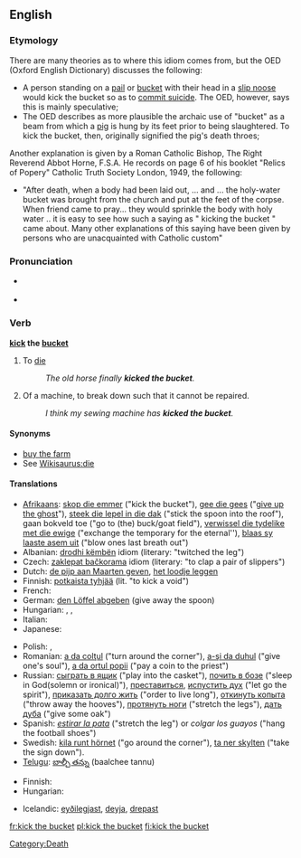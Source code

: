 {{was wotd|2007|December|6}}
==English==

===Etymology===
There are many theories as to where this idiom comes from, but the OED (Oxford English Dictionary) discusses the following:
* A person standing on a [[pail]] or [[bucket]] with their head in a [[slip noose]] would kick the bucket so as to [[commit suicide]].  The OED, however, says this is mainly speculative;
* The OED describes as more plausible the archaic use of "bucket" as a beam from which a [[pig]] is hung by its feet prior to being slaughtered.  To kick the bucket, then, originally signified the pig's death throes;

Another explanation is given by a Roman Catholic Bishop, The Right Reverend Abbot Horne, F.S.A. He records on page 6 of his booklet "Relics of Popery" Catholic Truth Society London, 1949, the following:
* "After death, when a body had been laid out, ...  and ... the holy-water bucket was brought from the church and put at the feet of the corpse. When friend came to pray... they would sprinkle the body with holy water .. it is easy to see how such a saying as " kicking the bucket " came about. Many other explanations of this saying have been given by persons who are unacquainted with Catholic custom"

===Pronunciation===
* {{a|RP|US}} {{IPA|/ˈkɪk ðə ˈbʌkɪt/}}
* {{audio|en-us-kick the bucket.ogg|Audio (US)}}

===Verb===
'''[[kick]] the [[bucket]]'''

# {{context|idiom|euphemism}} To [[die]]
#: ''The old horse finally '''kicked the bucket'''.''
# {{context|idiom|slang}} Of a machine, to break down such that it cannot be repaired.
#: ''I think my sewing machine has '''kicked the bucket'''.''

====Synonyms====
* [[buy the farm]]
* See [[Wikisaurus:die]]

====Translations====
{{trans-top|to die}}
* [[Afrikaans]]: [[skop die emmer]] ("kick the bucket"), [[gee die gees]] ("[[give up the ghost]]"), [[steek die lepel in die dak]] ("stick the spoon into the roof"), gaan bokveld toe ("go to (the) buck/goat field"), [[verwissel die tydelike met die ewige]] ("exchange the temporary for the eternal''), [[blaas sy laaste asem uit]] ("blow ones last breath out")
* Albanian: [[drodhi këmbën]] idiom (literary: "twitched the leg")
* Czech: [[zaklepat bačkorama]] idiom (literary: "to clap a pair of slippers")
* Dutch: [[de pijp aan Maarten geven]], [[het loodje leggen]]
* Finnish: [[potkaista tyhjää]] (lit. "to kick a void")
* French: {{t+|fr|crever}}
* German: [[den Löffel abgeben]] (give away the spoon)
* Hungarian: {{t|hu|elpatkol}}, {{t|hu|felrúgja a gyertyát}}, {{t-|hu|beadja a kulcsot}}
* Italian: {{t-|it|crepare}}
* Japanese: {{t-|ja|くたばる|tr=kutabaru|sc=Jpan}}
{{trans-mid}}
* Polish: {{t+|pl|kopnąć w kalendarz}}, {{t+|pl|odwalić kitę}}
* Romanian: [[a da colţul]] ("turn around the corner"), [[a-şi da duhul]] ("give one's soul"), [[a da ortul popii]] ("pay a coin to the priest")
* Russian: [[сыграть в ящик]] ("play into the casket"), [[почить в бозе]] ("sleep in God(solemn or ironical)"), [[преставиться]], [[испустить дух]] ("let go the spirit"), [[приказать долго жить]] ("order to live long"), [[откинуть копыта]] ("throw away the hooves"), [[протянуть ноги]] ("stretch the legs"), [[дать дуба]] ("give some oak")
* Spanish: ''[[estirar la pata]]'' ("stretch the leg") or ''colgar los guayos'' ("hang the football shoes")
* Swedish: [[kila runt hörnet]] ("go around the corner"), [[ta ner skylten]] ("take the sign down").
* [[Telugu]]: [[బాల్చీ తన్ను]] (baalchee tannu)
{{trans-bottom}}

{{trans-top|to break down beyond repair}}
* Finnish: {{t+|fi|hajota}} {{t-|fi|lopullisesti}}
* Hungarian: {{t-|hu|beadja a kulcsot}}
{{trans-mid}}
* Icelandic: [[eyðilegjast]], [[deyja]], [[drepast]]
{{trans-bottom}}

[[Category:Death]]

[[fr:kick the bucket]]
[[pl:kick the bucket]]
[[fi:kick the bucket]]